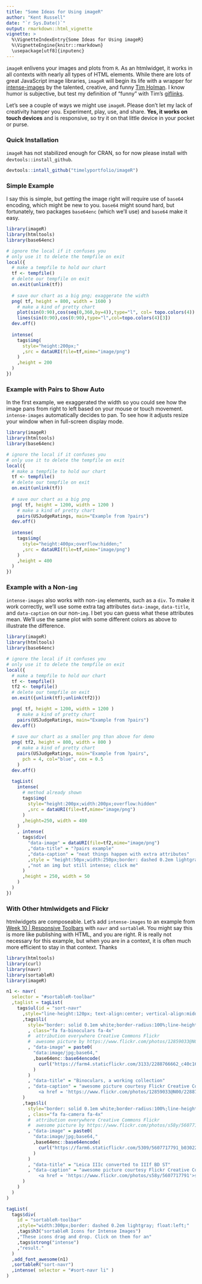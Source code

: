 ```yaml
---
title: "Some Ideas for Using imageR"
author: "Kent Russell"
date: "`r Sys.Date()`"
output: rmarkdown::html_vignette
vignette: >
  %\VignetteIndexEntry{Some Ideas for Using imageR}
  %\VignetteEngine{knitr::rmarkdown}
  \usepackage[utf8]{inputenc}
---
```


`imageR` enlivens your images and plots from `R`.  As an htmlwidget, it works in all contexts with nearly all types of HTML elements.  While there are lots of great JavaScript image libraries, `imageR` will begin its life with a wrapper for [intense-images](http://tholman.com/) by the talented, creative, and funny [Tim Holman](http://tholman.com/).  I know humor is subjective, but test my definition of "funny" with Tim's [giflinks](http://tholman.com/giflinks/).

Let's see a couple of ways we might use `imageR`.  Please don't let my lack of creativity hamper you.  Experiment, play, use, and share.  **Yes, it works on touch devices** and is responsive, so try it on that little device in your pocket or purse.

### Quick Installation

`imageR` has not stabilized enough for CRAN, so for now please install with `devtools::install_github`.

```r
devtools::intall_github("timelyportfolio/imageR")
```

### Simple Example

I say this is simple, but getting the image right will require use of `base64` encoding, which might be new to you.  `base64` might sound hard, but fortunately, two packages `base64enc` (which we'll use) and `base64` make it easy.

```r
library(imageR)
library(htmltools)
library(base64enc)

# ignore the local if it confuses you
# only use it to delete the tempfile on exit
local({
  # make a tempfile to hold our chart  
  tf <- tempfile()
  # delete our tempfile on exit
  on.exit(unlink(tf))
  
  # save our chart as a big png; exaggerate the width
  png( tf, height = 800, width = 1600 )
    # make a kind of pretty chart
    plot(sin(0:90),cos(seq(0,360,by=4)),type="l", col= topo.colors(4))
    lines(sin(0:90),cos(0:90),type="l",col=topo.colors(4)[3])
  dev.off()
  
  intense(
    tags$img(
      style="height:200px;"
      ,src = dataURI(file=tf,mime="image/png")
    )
    ,height = 200
  )
})
```

### Example with Pairs to Show Auto

In the first example, we exaggerated the width so you could see how the image pans from right to left based on your mouse or touch movement.  `intense-images` automatically decides to pan.  To see how it adjusts resize your window when in full-screen display mode.

```r
library(imageR)
library(htmltools)
library(base64enc)

# ignore the local if it confuses you
# only use it to delete the tempfile on exit
local({
  # make a tempfile to hold our chart  
  tf <- tempfile()
  # delete our tempfile on exit
  on.exit(unlink(tf))
  
  # save our chart as a big png
  png( tf, height = 1200, width = 1200 )
    # make a kind of pretty chart
    pairs(USJudgeRatings, main="Example from ?pairs")
  dev.off()
  
  intense(
    tags$img(
      style="height:400px;overflow:hidden;"
      ,src = dataURI(file=tf,mime="image/png")
    )
    ,height = 400
  )
})
```

### Example with a Non-`img`

`intense-images` also works with non-`img` elements, such as a `div`.  To make it work correctly, we'll use some extra tag attributes `data-image`, `data-title`, and `data-caption` on our non-`img`.  I bet you can guess what these attributes mean.  We'll use the same plot with some different colors as above to illustrate the difference.

```r
library(imageR)
library(htmltools)
library(base64enc)

# ignore the local if it confuses you
# only use it to delete the tempfile on exit
local({
  # make a tempfile to hold our chart  
  tf <- tempfile()
  tf2 <- tempfile()
  # delete our tempfile on exit
  on.exit({unlink(tf);unlink(tf2)})

  png( tf, height = 1200, width = 1200 )
    # make a kind of pretty chart
    pairs(USJudgeRatings, main="Example from ?pairs")
  dev.off()
  
  # save our chart as a smaller png than above for demo
  png( tf2, height = 800, width = 800 )
    # make a kind of pretty chart
    pairs(USJudgeRatings, main="Example from ?pairs",
      pch = 4, col="blue", cex = 0.5
    )
  dev.off()
  
  tagList(
    intense(
      # method already shown
      tags$img(
        style="height:200px;width:200px;overflow:hidden"
        ,src = dataURI(file=tf,mime="image/png")
      )
      ,height=250, width = 400
    )
    , intense(
      tags$div(
        "data-image" = dataURI(file=tf2,mime="image/png")
        ,"data-title" = "?pairs example"
        ,"data-caption" = "neat things happen with extra attributes"
        ,style = "height:50px;width:250px;border: dashed 0.2em lightgray;"
        ,"not an img but still intense; click me"
      )
      ,height = 250, width = 50
    )
  )
})
```

### With Other htmlwidgets and Flickr

htmlwidgets are composeable.  Let's add `intense-images` to an example from [Week 10 | Responsive Toolbars](http://www.buildingwidgets.com/blog/2015/3/11/week-10-responsive-toolbars) with `navr` and `sortableR`.  You might say this is more like publishing with HTML, and you are right.  R is really not necessary for this example, but when you are in a context, it is often much more efficient to stay in that context.  Thanks

```r
library(htmltools)
library(curl)
library(navr)
library(sortableR)
library(imageR)

n1 <- navr(
  selector = "#sortableR-toolbar"
  ,taglist = tagList(
    tags$ul(id = "sort-navr"
      ,style="line-height:120px; text-align:center; vertical-align:middle;"
      ,tags$li(
        style="border: solid 0.1em white;border-radius:100%;line-height:inherit;width:130px;height:130px;"
        , class="fa fa-binoculars fa-4x"
        #  attribution everywhere Creative Commons Flickr
        #  awesome picture by https://www.flickr.com/photos/12859033@N00/2288766662/
        , "data-image" = paste0(
          "data:image/jpg;base64,"
          ,base64enc::base64encode(
            curl("https://farm4.staticflickr.com/3133/2288766662_c40c168b76_o.jpg","rb")
          )
        )
        , "data-title" = "Binoculars, a working collection"
        , "data-caption" = "awesome picture courtesy Flickr Creative Commons
            <a href = 'https://www.flickr.com/photos/12859033@N00/2288766662/'>jlcwalker</a>"
      )        
      ,tags$li(
        style="border: solid 0.1em white;border-radius:100%;line-height:inherit;width:130px;height:130px;"
        , class="fa fa-camera fa-4x"
        #  attribution everywhere Creative Commons Flickr
        #  awesome picture by https://www.flickr.com/photos/s58y/5607717791
        , "data-image" = paste0(
          "data:image/jpg;base64,"
          ,base64enc::base64encode(
            curl("https://farm6.staticflickr.com/5309/5607717791_b030229247_o.jpg","rb")
          )
        )
        , "data-title" = "Leica IIIc converted to IIIf BD ST"
        , "data-caption" = "awesome picture courtesy Flickr Creative Commons
            <a href = 'https://www.flickr.com/photos/s58y/5607717791'>s58y</a>"
      )
    )
  )
)

tagList(
  tags$div(
    id = "sortableR-toolbar"
    ,style="width:300px;border: dashed 0.2em lightgray; float:left;"
    ,tags$h3("sortableR Icons for Intense Images")
    ,"These icons drag and drop. Click on them for an"
    ,tags$strong("intense")
    ,"result."
  )
  ,add_font_awesome(n1)
  ,sortableR("sort-navr")
  ,intense( selector = "#sort-navr li" )
)
```
